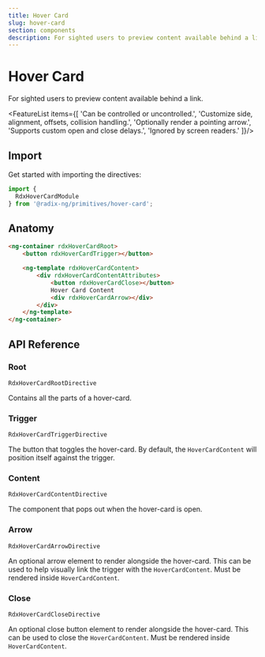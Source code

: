```yaml
---
title: Hover Card
slug: hover-card
section: components
description: For sighted users to preview content available behind a link.
---
```


# Hover Card

<Description>For sighted users to preview content available behind a link.</Description>

<ComponentPreview name="hover-card" file="hover-card-demo" />

<FeatureList items={[
    'Can be controlled or uncontrolled.',
    'Customize side, alignment, offsets, collision handling.',
    'Optionally render a pointing arrow.',
    'Supports custom open and close delays.',
    'Ignored by screen readers.'
]}/>

## Import

Get started with importing the directives:

```typescript
import {
  RdxHoverCardModule
} from '@radix-ng/primitives/hover-card';
```

## Anatomy

```html
<ng-container rdxHoverCardRoot>
    <button rdxHoverCardTrigger></button>

    <ng-template rdxHoverCardContent>
        <div rdxHoverCardContentAttributes>
            <button rdxHoverCardClose></button>
            Hover Card Content
            <div rdxHoverCardArrow></div>
        </div>
    </ng-template>
</ng-container>
```
## API Reference

### Root

`RdxHoverCardRootDirective`

Contains all the parts of a hover-card.

<PropsTable name="RdxHoverCardRootDirective" />

### Trigger

`RdxHoverCardTriggerDirective`

The button that toggles the hover-card. By default, the `HoverCardContent` will position itself against the trigger.

### Content

`RdxHoverCardContentDirective`

The component that pops out when the hover-card is open.

<PropsTable name="RdxHoverCardContentDirective" />

### Arrow

`RdxHoverCardArrowDirective`

An optional arrow element to render alongside the hover-card. This can be used to help visually link the trigger with the `HoverCardContent`. Must be rendered inside `HoverCardContent`.

<PropsTable name="RdxHoverCardArrowDirective" />

### Close

`RdxHoverCardCloseDirective`

An optional close button element to render alongside the hover-card. This can be used to close the `HoverCardContent`. Must be rendered inside `HoverCardContent`.